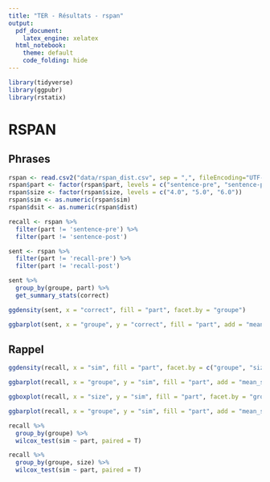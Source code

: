```yaml
---
title: "TER - Résultats - rspan"
output:
  pdf_document: 
    latex_engine: xelatex
  html_notebook:
    theme: default
    code_folding: hide
---
```


```r

library(tidyverse)
library(ggpubr)
library(rstatix)

```

# RSPAN

## Phrases

```r

rspan <- read.csv2("data/rspan_dist.csv", sep = ",", fileEncoding="UTF-8-BOM")
rspan$part <- factor(rspan$part, levels = c("sentence-pre", "sentence-post", "recall-pre", "recall-post"))
rspan$size <- factor(rspan$size, levels = c("4.0", "5.0", "6.0"))
rspan$sim <- as.numeric(rspan$sim)
rspan$dsit <- as.numeric(rspan$dist)

recall <- rspan %>%
  filter(part != 'sentence-pre') %>%
  filter(part != 'sentence-post')

sent <- rspan %>%
  filter(part != 'recall-pre') %>%
  filter(part != 'recall-post')

sent %>%
  group_by(groupe, part) %>%
  get_summary_stats(correct)

```

```r

ggdensity(sent, x = "correct", fill = "part", facet.by = "groupe")

```


```r

ggbarplot(sent, x = "groupe", y = "correct", fill = "part", add = "mean_sd", position = position_dodge(0.8))

```


## Rappel

```r

ggdensity(recall, x = "sim", fill = "part", facet.by = c("groupe", "size"))

```


```r

ggbarplot(recall, x = "groupe", y = "sim", fill = "part", add = "mean_sd", position = position_dodge(0.8))

```

```r

ggboxplot(recall, x = "size", y = "sim", fill = "part", facet.by = "groupe")

```


```r

ggbarplot(recall, x = "groupe", y = "sim", fill = "part", add = "mean_sd", position = position_dodge(0.8), facet.by = "size")

```


```r

recall %>%
  group_by(groupe) %>%
  wilcox_test(sim ~ part, paired = T)

```

```r

recall %>%
  group_by(groupe, size) %>%
  wilcox_test(sim ~ part, paired = T)

```


















